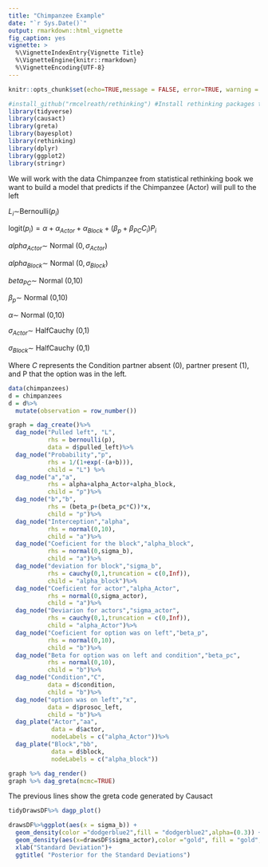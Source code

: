 ```yaml
---
title: "Chimpanzee Example"
date: "`r Sys.Date()`"
output: rmarkdown::html_vignette
fig_caption: yes
vignette: >
  %\VignetteIndexEntry{Vignette Title}
  %\VignetteEngine{knitr::rmarkdown}
  %\VignetteEncoding{UTF-8}
---
```


```r
knitr::opts_chunk$set(echo=TRUE,message = FALSE, error=TRUE, warning = FALSE , include = TRUE)

#install_github("rmcelreath/rethinking") #Install rethinking packages to obtain the data
library(tidyverse)
library(causact)
library(greta)
library(bayesplot)
library(rethinking)
library(dplyr)
library(ggplot2)
library(stringr)


```


We will work with the data Chimpanzee from statistical rethinking book we  want to build a model that predicts if the Chimpanzee (Actor) will pull to the left

$L_{i} \sim$Bernoulli$(p_{i})$

logit$(p_{i})=\alpha+\alpha_{Actor}+\alpha_{Block}+(\beta_{p}+\beta_{PC}C_{i})P_{i}$

$alpha_{Actor}\sim$ Normal $(0,\sigma_{Actor})$

$alpha_{Block}\sim$ Normal $(0,\sigma_{Block})$

$beta_{PC} \sim$ Normal (0,10)

$\beta_{p} \sim$ Normal (0,10)

$\alpha \sim$ Normal (0,10)
  
$\sigma_{Actor} \sim$ HalfCauchy (0,1)
  
$\sigma_{Block} \sim$ HalfCauchy (0,1)

Where $C$ represents the Condition partner absent (0), partner present (1), and P that the option was in the left.
 
```r

data(chimpanzees)
d = chimpanzees
d = d%>%
  mutate(observation = row_number())

graph = dag_create()%>%
  dag_node("Pulled left", "L",
           rhs = bernoulli(p),
           data = d$pulled_left)%>%
  dag_node("Probability","p",
           rhs = 1/(1+exp(-(a+b))),
           child = "L") %>%
  dag_node("a","a",
           rhs = alpha+alpha_Actor+alpha_block,
           child = "p")%>%
  dag_node("b","b",
           rhs = (beta_p+(beta_pc*C))*x,
           child = "p")%>%
  dag_node("Interception","alpha",
           rhs = normal(0,10),
           child = "a")%>%
  dag_node("Coeficient for the block","alpha_block",
           rhs = normal(0,sigma_b),
           child = "a")%>%
  dag_node("deviation for block","sigma_b",
           rhs = cauchy(0,1,truncation = c(0,Inf)),
           child = "alpha_block")%>%
  dag_node("Coeficient for actor","alpha_Actor",
           rhs = normal(0,sigma_actor),
           child = "a")%>%
  dag_node("Deviarion for actors","sigma_actor",
           rhs = cauchy(0,1,truncation = c(0,Inf)),
           child = "alpha_Actor")%>%
  dag_node("Coeficient for option was on left","beta_p",
           rhs = normal(0,10),
           child = "b")%>%
  dag_node("Beta for option was on left and condition","beta_pc",
           rhs = normal(0,10),
           child = "b")%>%
  dag_node("Condition","C",
           data = d$condition,
           child = "b")%>%
  dag_node("option was on left","x",
           data = d$prosoc_left,
           child = "b")%>%
  dag_plate("Actor","aa",
            data = d$actor,
            nodeLabels = c("alpha_Actor"))%>%
  dag_plate("Block","bb",
            data = d$block,
            nodeLabels = c("alpha_block"))

graph %>% dag_render()
graph %>% dag_greta(mcmc=TRUE)

```


The previous lines show the greta code generated by Causact
```r
 

tidyDrawsDF%>% dagp_plot()


```

```r
 



drawsDF%>%ggplot(aes(x = sigma_b)) + 
  geom_density(color ="dodgerblue2",fill = "dodgerblue2",alpha=(0.3)) + 
  geom_density(aes(x=drawsDF$sigma_actor),color ="gold", fill = "gold",alpha=(0.3))+
  xlab("Standard Deviation")+
  ggtitle( "Posterior for the Standard Deviations")


```
